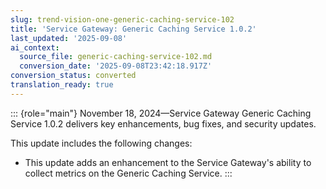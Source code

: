 ```yaml
---
slug: trend-vision-one-generic-caching-service-102
title: 'Service Gateway: Generic Caching Service 1.0.2'
last_updated: '2025-09-08'
ai_context:
  source_file: generic-caching-service-102.md
  conversion_date: '2025-09-08T23:42:18.917Z'
conversion_status: converted
translation_ready: true
---
```


::: {role="main"}
November 18, 2024—Service Gateway Generic Caching Service 1.0.2 delivers key enhancements, bug fixes, and security updates.

This update includes the following changes:

- This update adds an enhancement to the Service Gateway's ability to collect metrics on the Generic Caching Service.
:::
